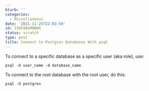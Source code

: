 ```yaml
---
blurb: ''
categories:
  - Miscellaneous
date: '2021-11-25T22:03:50'
id: 21RF88eM0BWS
status: scratch
type: post
title: Connect to Postgres Databases With psql
---
```


To connect to a specific database as a specific user (aka role), use:


```
psql -U user_name -d database_name
```    
        
        
To connect to the root database with the root user, do this:

```
psql -U postgres 
```


